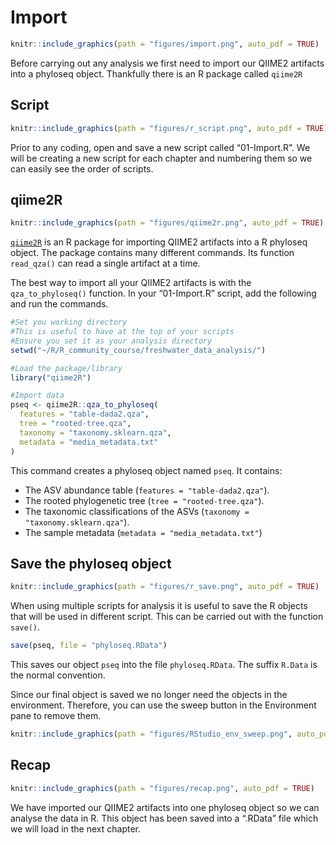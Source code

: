 # Import
```r
knitr::include_graphics(path = "figures/import.png", auto_pdf = TRUE)
``` 

Before carrying out any analysis we first need to import our QIIME2 artifacts into a phyloseq object. Thankfully there is an R package called `qiime2R`

## Script
```r
knitr::include_graphics(path = "figures/r_script.png", auto_pdf = TRUE)
``` 

Prior to any coding, open and save a new script called "01-Import.R". We will be creating a new script for each chapter and numbering them so we can easily see the order of scripts. 

## qiime2R
```r
knitr::include_graphics(path = "figures/qiime2r.png", auto_pdf = TRUE)
``` 

[`qiime2R`](https://github.com/jbisanz/qiime2R) is an R package for importing QIIME2 artifacts into a R phyloseq object. The package contains many different commands. Its function `read_qza()` can read a single artifact at a time.

The best way to import all your QIIME2 artifacts is with the `qza_to_phyloseq()` function. In your "01-Import.R" script, add the following and run the commands.

```r
#Set you working directory
#This is useful to have at the top of your scripts
#Ensure you set it as your analysis directory
setwd("~/R/R_community_course/freshwater_data_analysis/")

#Load the package/library
library("qiime2R")

#Import data
pseq <- qiime2R::qza_to_phyloseq(
  features = "table-dada2.qza",
  tree = "rooted-tree.qza",
  taxonomy = "taxonomy.sklearn.qza",
  metadata = "media_metadata.txt"
)
```

This command creates a phyloseq object named `pseq`. It contains:

- The ASV abundance table (`features = "table-dada2.qza"`).
- The rooted phylogenetic tree (`tree = "rooted-tree.qza"`).
- The taxonomic classifications of the ASVs (`taxonomy = "taxonomy.sklearn.qza"`).
- The sample metadata (`metadata = "media_metadata.txt"`)

## Save the phyloseq object
```r
knitr::include_graphics(path = "figures/r_save.png", auto_pdf = TRUE)
```

When using multiple scripts for analysis it is useful to save the R objects that will be used in different script. This can be carried out with the function `save()`.

```r
save(pseq, file = "phyloseq.RData")
```

This saves our object `pseq` into the file `phyloseq.RData`. The suffix `R.Data` is the normal convention.

Since our final object is saved we no longer need the objects in the environment. Therefore, you can use the sweep button in the Environment pane to remove them.

```r
knitr::include_graphics(path = "figures/RStudio_env_sweep.png", auto_pdf = TRUE)
``` 

## Recap
```r
knitr::include_graphics(path = "figures/recap.png", auto_pdf = TRUE)
```

We have imported our QIIME2 artifacts into one phyloseq object so we can analyse the data in R. This object has been saved into a ".RData" file which we will load in the next chapter.


